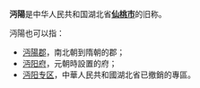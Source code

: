 '''沔陽'''是中华人民共和国湖北省'''[[仙桃市|仙桃市]]'''的旧称。

沔陽也可以指：
* [[沔陽郡|沔陽郡]]，南北朝到隋朝的郡；
* [[沔阳府|沔阳府]]，元朝時設置的府；
* [[沔阳专区|沔阳专区]]，中華人民共和國湖北省已撤銷的專區。

{{消歧义}}